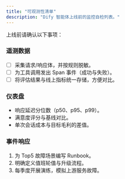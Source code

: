 ```yaml
---
title: "可观测性清单"
description: "Dify 智能体上线前的监控自检列表。"
---
```


上线前请确认以下事项：

### 遥测数据

- [ ] 采集请求/响应体，并按规则脱敏。
- [ ] 为工具调用发出 Span 事件（成功与失败）。
- [ ] 将评估结果与线上指标统一存储，方便对比。

### 仪表盘

- 响应延迟分位数（p50、p95、p99）。
- 满意度评分与基线对比。
- 单次会话成本与目标毛利的差值。

### 事件响应

1. 为 Top5 故障场景编写 Runbook。
2. 明确定义值班轮值与升级流程。
3. 每季度开展演练，模拟上游服务故障。
